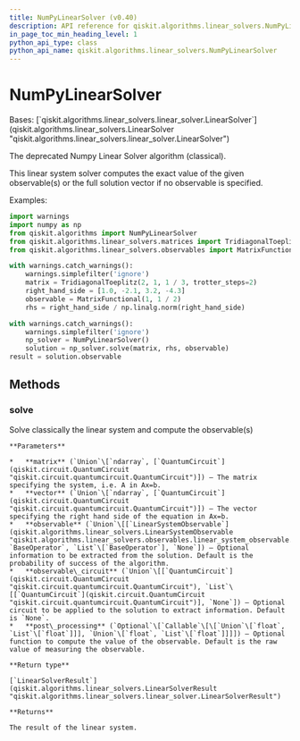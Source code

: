 ```yaml
---
title: NumPyLinearSolver (v0.40)
description: API reference for qiskit.algorithms.linear_solvers.NumPyLinearSolver in qiskit v0.40
in_page_toc_min_heading_level: 1
python_api_type: class
python_api_name: qiskit.algorithms.linear_solvers.NumPyLinearSolver
---
```


# NumPyLinearSolver

<Class id="qiskit.algorithms.linear_solvers.NumPyLinearSolver" isDedicatedPage={true} github="https://github.com/qiskit/qiskit/tree/stable/0.23/qiskit/algorithms/linear_solvers/numpy_linear_solver.py" signature="NumPyLinearSolver" modifiers="class">
  Bases: [`qiskit.algorithms.linear_solvers.linear_solver.LinearSolver`](qiskit.algorithms.linear_solvers.LinearSolver "qiskit.algorithms.linear_solvers.linear_solver.LinearSolver")

  The deprecated Numpy Linear Solver algorithm (classical).

  This linear system solver computes the exact value of the given observable(s) or the full solution vector if no observable is specified.

  Examples:

  ```python
  import warnings
  import numpy as np
  from qiskit.algorithms import NumPyLinearSolver
  from qiskit.algorithms.linear_solvers.matrices import TridiagonalToeplitz
  from qiskit.algorithms.linear_solvers.observables import MatrixFunctional

  with warnings.catch_warnings():
      warnings.simplefilter('ignore')
      matrix = TridiagonalToeplitz(2, 1, 1 / 3, trotter_steps=2)
      right_hand_side = [1.0, -2.1, 3.2, -4.3]
      observable = MatrixFunctional(1, 1 / 2)
      rhs = right_hand_side / np.linalg.norm(right_hand_side)

  with warnings.catch_warnings():
      warnings.simplefilter('ignore')
      np_solver = NumPyLinearSolver()
      solution = np_solver.solve(matrix, rhs, observable)
  result = solution.observable
  ```

  ## Methods

  <span id="qiskit-algorithms-linear-solvers-numpylinearsolver-solve" />

  ### solve

  <Function id="qiskit.algorithms.linear_solvers.NumPyLinearSolver.solve" signature="NumPyLinearSolver.solve(matrix, vector, observable=None, observable_circuit=None, post_processing=None)">
    Solve classically the linear system and compute the observable(s)

    **Parameters**

    *   **matrix** (`Union`\[`ndarray`, [`QuantumCircuit`](qiskit.circuit.QuantumCircuit "qiskit.circuit.quantumcircuit.QuantumCircuit")]) – The matrix specifying the system, i.e. A in Ax=b.
    *   **vector** (`Union`\[`ndarray`, [`QuantumCircuit`](qiskit.circuit.QuantumCircuit "qiskit.circuit.quantumcircuit.QuantumCircuit")]) – The vector specifying the right hand side of the equation in Ax=b.
    *   **observable** (`Union`\[[`LinearSystemObservable`](qiskit.algorithms.linear_solvers.LinearSystemObservable "qiskit.algorithms.linear_solvers.observables.linear_system_observable.LinearSystemObservable"), `BaseOperator`, `List`\[`BaseOperator`], `None`]) – Optional information to be extracted from the solution. Default is the probability of success of the algorithm.
    *   **observable\_circuit** (`Union`\[[`QuantumCircuit`](qiskit.circuit.QuantumCircuit "qiskit.circuit.quantumcircuit.QuantumCircuit"), `List`\[[`QuantumCircuit`](qiskit.circuit.QuantumCircuit "qiskit.circuit.quantumcircuit.QuantumCircuit")], `None`]) – Optional circuit to be applied to the solution to extract information. Default is `None`.
    *   **post\_processing** (`Optional`\[`Callable`\[\[`Union`\[`float`, `List`\[`float`]]], `Union`\[`float`, `List`\[`float`]]]]) – Optional function to compute the value of the observable. Default is the raw value of measuring the observable.

    **Return type**

    [`LinearSolverResult`](qiskit.algorithms.linear_solvers.LinearSolverResult "qiskit.algorithms.linear_solvers.linear_solver.LinearSolverResult")

    **Returns**

    The result of the linear system.
  </Function>
</Class>

